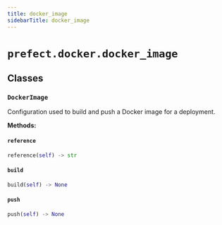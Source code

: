 ```yaml
---
title: docker_image
sidebarTitle: docker_image
---
```


# `prefect.docker.docker_image`

## Classes

### `DockerImage` <sup><a href="https://github.com/prefecthq/prefect/blob/main/src/prefect/docker/docker_image.py#L19" target="_blank"><Icon icon="github" size="14" /></a></sup>


Configuration used to build and push a Docker image for a deployment.


**Methods:**

#### `reference` <sup><a href="https://github.com/prefecthq/prefect/blob/main/src/prefect/docker/docker_image.py#L61" target="_blank"><Icon icon="github" size="14" /></a></sup>

```python
reference(self) -> str
```

#### `build` <sup><a href="https://github.com/prefecthq/prefect/blob/main/src/prefect/docker/docker_image.py#L64" target="_blank"><Icon icon="github" size="14" /></a></sup>

```python
build(self) -> None
```

#### `push` <sup><a href="https://github.com/prefecthq/prefect/blob/main/src/prefect/docker/docker_image.py#L79" target="_blank"><Icon icon="github" size="14" /></a></sup>

```python
push(self) -> None
```
